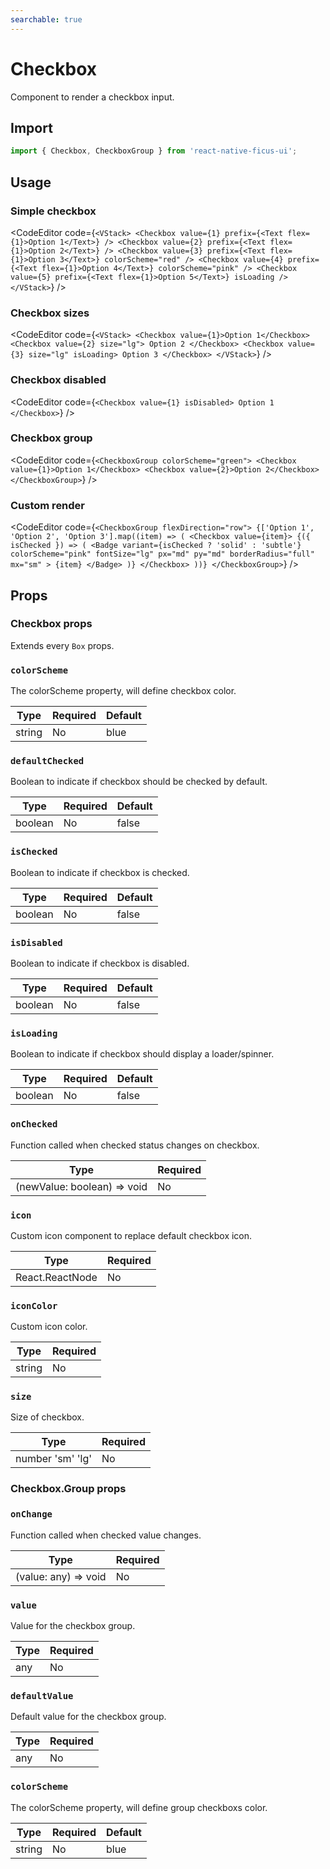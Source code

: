 ```yaml
---
searchable: true
---
```



# Checkbox

Component to render a checkbox input.

## Import

```js
import { Checkbox, CheckboxGroup } from 'react-native-ficus-ui';
```

## Usage

### Simple checkbox

<CodeEditor code={`<VStack>
  <Checkbox value={1} prefix={<Text flex={1}>Option 1</Text>} />
  <Checkbox value={2} prefix={<Text flex={1}>Option 2</Text>} />
  <Checkbox
    value={3}
    prefix={<Text flex={1}>Option 3</Text>}
    colorScheme="red"
  />
  <Checkbox
    value={4}
    prefix={<Text flex={1}>Option 4</Text>}
    colorScheme="pink"
  />
  <Checkbox value={5} prefix={<Text flex={1}>Option 5</Text>} isLoading />
</VStack>`} />

### Checkbox sizes

<CodeEditor code={`<VStack>
  <Checkbox value={1}>Option 1</Checkbox>
  <Checkbox value={2} size="lg">
    Option 2
  </Checkbox>
  <Checkbox value={3} size="lg" isLoading>
    Option 3
  </Checkbox>
</VStack>`} />

### Checkbox disabled

<CodeEditor code={`<Checkbox value={1} isDisabled>
  Option 1
</Checkbox>`} />

### Checkbox group

<CodeEditor code={`<CheckboxGroup colorScheme="green">
  <Checkbox value={1}>Option 1</Checkbox>
  <Checkbox value={2}>Option 2</Checkbox>
</CheckboxGroup>`} />

### Custom render

<CodeEditor code={`<CheckboxGroup flexDirection="row">
  {['Option 1', 'Option 2', 'Option 3'].map((item) => (
    <Checkbox value={item}>
      {({ isChecked }) => (
        <Badge
          variant={isChecked ? 'solid' : 'subtle'}
          colorScheme="pink"
          fontSize="lg"
          px="md"
          py="md"
          borderRadius="full"
          mx="sm"
        >
          {item}
        </Badge>
      )}
    </Checkbox>
  ))}
</CheckboxGroup>`} />

## Props

### Checkbox props

Extends every `Box` props.

### `colorScheme`

The colorScheme property, will define checkbox color.

| Type   | Required | Default |
| ------ | -------- | ------- |
| string | No       | blue    |

### `defaultChecked`

Boolean to indicate if checkbox should be checked by default.

| Type    | Required | Default |
| ------- | -------- | ------- |
| boolean | No       | false   |

### `isChecked`

Boolean to indicate if checkbox is checked.

| Type    | Required | Default |
| ------- | -------- | ------- |
| boolean | No       | false   |

### `isDisabled`

Boolean to indicate if checkbox is disabled.

| Type    | Required | Default |
| ------- | -------- | ------- |
| boolean | No       | false   |

### `isLoading`

Boolean to indicate if checkbox should display a loader/spinner.

| Type    | Required | Default |
| ------- | -------- | ------- |
| boolean | No       | false   |

### `onChecked`

Function called when checked status changes on checkbox.

| Type                        | Required |
| --------------------------- | -------- |
| (newValue: boolean) => void | No       |

### `icon`

Custom icon component to replace default checkbox icon.

| Type            | Required |
| --------------- | -------- |
| React.ReactNode | No       |

### `iconColor`

Custom icon color.

| Type   | Required |
| ------ | -------- |
| string | No       |

### `size`

Size of checkbox.

| Type             | Required |
| ---------------- | -------- |
| number 'sm' 'lg' | No       |

### Checkbox.Group props

### `onChange`

Function called when checked value changes.

| Type                 | Required |
| -------------------- | -------- |
| (value: any) => void | No       |

### `value`

Value for the checkbox group.

| Type | Required |
| ---- | -------- |
| any  | No       |

### `defaultValue`

Default value for the checkbox group.

| Type | Required |
| ---- | -------- |
| any  | No       |

### `colorScheme`

The colorScheme property, will define group checkboxs color.

| Type   | Required | Default |
| ------ | -------- | ------- |
| string | No       | blue    |
